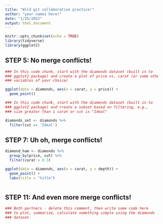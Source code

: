 ```yaml
---
title: "Wild git collaboration practice!"
author: "your names here!"
date: "1/25/2022"
output: html_document
---
```


```r
knitr::opts_chunk$set(echo = TRUE)
library(tidyverse)
library(ggplot2)
```

## STEP 5: No merge conflicts!

```r
### In this code chunk, start with the diamonds dataset (built in to
### ggplot2 package) and create a plot of price vs. carat (or some other
### variables of your choice)

ggplot(data = diamonds, aes(x = carat, y = price)) +
  geom_point()

```

```r
### In this code chunk, start with the diamonds dataset (built in to
### ggplot2 package) and create a subset based on filtering, e.g., 
### size greater than 1 carat or cut is "Ideal"

diamonds_set <- diamonds %>% 
  filter(cut == 'Ideal')

```

## STEP 7: Uh oh, merge conflicts!

```r


diamond_ham <- diamonds %>% 
  group_by(price, cut) %>% 
  filter(carat > 0.3)

ggplot(data = diamonds, aes(x = carat, y = depth)) +
  geom_point() +
  labs(title = "title")



```

## STEP 11: And even more merge conflicts!

```r
### Both partners - delete this comment, then write some code here
### to plot, summarize, calculate something simple using the diamonds
### dataset.


```

